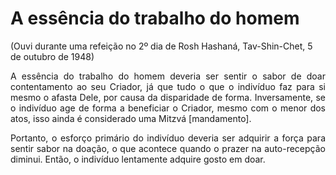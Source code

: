 # A essência do trabalho do homem

(Ouvi durante uma refeição no 2º dia de Rosh Hashaná, Tav-Shin-Chet, 5 de outubro de 1948)

::: {style="text-align: justify"}

A essência do trabalho do homem deveria ser sentir o sabor de doar contentamento ao seu Criador, já que tudo o que o indivíduo faz para si mesmo o afasta Dele, por causa da disparidade de forma. Inversamente, se o indivíduo age de forma a beneficiar o Criador, mesmo com o menor dos atos, isso ainda é considerado uma Mitzvá [mandamento].

 

Portanto, o esforço primário do indivíduo deveria ser adquirir a força para sentir sabor na doação, o que acontece quando o prazer na auto-recepção diminui. Então, o indivíduo lentamente adquire gosto em doar.

:::
